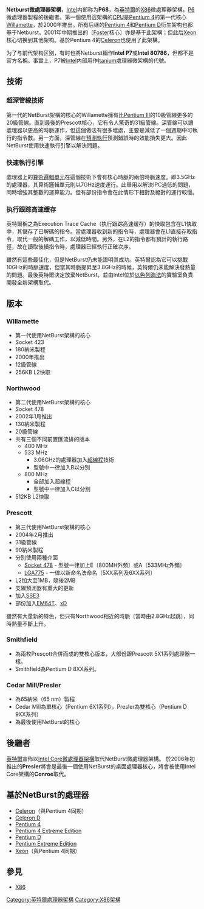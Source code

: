 {{Unreferenced|time=2017-09-30T07:18:37+00:00}}
{{noteTA|G1=IT}}
'''Netburst微處理器架構'''，[[Intel|Intel]]内部称为'''P68'''，為[[英特爾|英特爾]]的[[X86|X86]]微處理器架構，[[Intel_P6|P6]]微處理器製程的後繼者。第一個使用這架構的[[CPU|CPU]]是[[Pentium_4|Pentium 4]]的第一代核心[[Willamette|Willamette]]，於2000年推出。所有后继的[[Pentium_4|Pentium 4]]和[[Pentium_D|Pentium D]]衍生架构也都基于Netburst。2001年中期推出的〔[[Foster|Foster]]核心〕亦是基于此架構；但此后[[Xeon|Xeon]]核心切换到其他架构。基於Pentium 4的[[Celeron|Celeron]]也使用了此架構。

为了与前代架构区别，有时也將Netburst稱作'''Intel P7'''或'''Intel 80786'''，但都不是官方名稱。事實上，P7被[[Intel|Intel]]内部用作[[Itanium|Itanium]]處理器微架構的代號。

== 技術 ==
=== 超深管線技術 ===
第一代的NetBurst架構的核心的Willamette擁有比[[Pentium_III|Pentium III]]的10級管線更多的20級管線。直到最後的Prescott核心，它有令人驚奇的31級管線。深管線可以讓處理器以更高的時脈運作，但這個做法有很多壞處，主要是減低了一個週期中可執行的指令數。另一方面，深管線在[[預測執行|預測執行]]預測錯誤時的效能損失更大。因此NetBurst使用快速執行引擎以解決問題。

=== 快速執行引擎 ===
處理器上的[[算術邏輯單元|算術邏輯單元]]在這個技術下會有核心時脈的兩倍時脈速度。即3.5GHz的處理器，其算術邏輯單元則以7GHz速度運行。此舉用以解決IPC過低的問題，同時增強其整數的運算能力。但有部份指令會在此情形下相對及絕對的運行較慢。

=== 执行跟踪高速缓存 ===
英特爾稱之為Execution Trace Cache（执行跟踪高速缓存）的快取包含在L1快取中，其儲存了已解碼的指令。當處理器收到新的指令時，處理器會在L1直接存取指令，取代一般的解碼工作，以減低時間。另外，在L2的指令都有預計的執行路徑，故在讀取後續指令時，處理器已經執行正確次序。

雖然有這些最佳化，但是NetBurst仍未能證明其成功。英特爾認為它可以挑戰10GHz的時脈速度，但當其時脈提昇至3.8GHz的時候，英特爾仍未能解決發熱量的問題。最後英特爾決定放棄NetBurst，並由Intel位於[[以色列|以色列]][[海法|海法]]的實驗室負責開發全新架構取代。

== 版本 ==
=== Willamette ===
* 第一代使用NetBurst架構的核心
* Socket 423
* 180納米製程
* 2000年推出
* 12級管線
* 256KB L2快取

=== Northwood ===
* 第二代使用NetBurst架構的核心
* Socket 478
* 2002年1月推出
* 130納米製程
* 20級管線
* 共有三個不同前置匯流排的版本
** 400 MHz
** 533 MHz
*** 3.06GHz的處理器加入[[超線程|超線程]]技術
*** 型號中一律加入B以分別
** 800 MHz
*** 全部加入超線程
*** 型號中一律加入C以分別
* 512KB L2快取

=== Prescott ===
* 第三代使用NetBurst架構的核心
* 2004年2月推出
* 31級管線
* 90納米製程
* 分別使用兩種介面
** [[Socket_478|Socket 478]] - 型號一律加上E〔800MH外頻〕或A〔533MHz外頻〕
** [[LGA775|LGA775]] - 一律以新命名法命名〔5XX系列及6XX系列〕
* L2加大至1MB，隨後2MB
* 支線預測器有重大的更新
* 加入[[SSE3|SSE3]]
* 部份加入[[EM64T|EM64T]]、[[NX位元|xD]]
雖然有大量新的特色，但只有Northwood相近的時脈〔當時由2.8GHz起跳〕，同時熱量不斷上升。

=== Smithfield ===
* 為兩枚Prescott合併而成的雙核心版本，大部份跟Prescott 5X1系列處理器一樣。
* Smithfield為Pentium D 8XX系列。

=== Cedar Mill/Presler ===
* 為65納米（65 nm）製程
* Cedar Mill為單核心（Pentium 6X1系列），Presler為雙核心（Pentium D 9XX系列）
* 為最後使用NetBurst的核心

== 後繼者 ==
[[英特爾|英特爾]]宣佈以[[Intel_Core微處理器架構|Intel Core微處理器架構]]取代NetBurst微處理器架構。
於2006年初推出的'''Presler'''將會是最後一個使用NetBurst的桌面處理器核心，將會被使用Intel Core架構的'''Conroe'''取代。

== 基於NetBurst的處理器 ==
* [[Celeron|Celeron]]（與Pentium 4同期）
* [[Celeron#Celeron_D|Celeron D]]
* [[Pentium_4|Pentium 4]]
* [[Pentium_4#Extreme_Edition|Pentium 4 Extreme Edition]]
* [[Pentium_D|Pentium D]]
* [[Pentium_Extreme_Edition|Pentium Extreme Edition]]
* [[Xeon|Xeon]]（與Pentium 4同期）

== 參見 ==
* [[X86|X86]]

{{Intel處理器列表}}

[[Category:英特爾處理器架構|Category:英特爾處理器架構]]
[[Category:X86架構|Category:X86架構]]